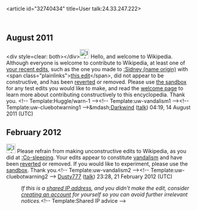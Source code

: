 <article id="32740434" title=User talk:24.33.247.222>
	<talkpage id="32740434" title="User talk:24.33.247.222">

== August 2011 ==

&lt;div style=clear: both&gt;&lt;/div&gt;[[File:Information.svg|25px|alt=|link=]] Hello, and welcome to Wikipedia. Although everyone is welcome to contribute to Wikipedia, at least one of [[Special:Contributions/24.33.247.222|your recent edits]], such as the one you made to [[:Sidney (name origin)]] with &lt;span class=&quot;plainlinks&quot;&gt;[http://en.wikipedia.org/wiki/Sidney_(name_origin)?diff=444747096 this edit]&lt;/span&gt;, did not appear to be constructive, and has been [[Help:Reverting|reverted]] or removed. Please use [[Wikipedia:Sandbox|the sandbox]] for any test edits you would like to make, and read the [[Wikipedia:Welcoming committee/Welcome to Wikipedia|welcome page]] to learn more about contributing constructively to this encyclopedia. Thank you. &lt;!-- Template:Huggle/warn-1 --&gt;&lt;!-- Template:uw-vandalism1 --&gt;&lt;!-- Template:uw-cluebotwarning1 --&gt;&amp;mdash;[[User:Darkwind|Darkwind]] ([[User talk:Darkwind|talk]]) 04:19, 14 August 2011 (UTC)

== February 2012 ==
[[File:Information.svg|25px|alt=|link=]] Please refrain from making unconstructive edits to Wikipedia, as you did at [[:Co-sleeping]]. Your edits appear to constitute [[Wikipedia:Vandalism|vandalism]] and have been [[Help:Reverting|reverted]] or removed. If you would like to experiment, please use the [[Wikipedia:Sandbox|sandbox]]. Thank you.&lt;!-- Template:uw-vandalism2 --&gt;&lt;!-- Template:uw-cluebotwarning2 --&gt; [[User:Dusty777|Dusty777]] ([[User talk:Dusty777|talk]]) 23:28, 21 February 2012 (UTC)
:''If this is a [[closed proxy|shared IP address]], and you didn't make the edit, consider [[Wikipedia:Why create an account?|creating an account]] for yourself so you can avoid further irrelevant notices.''&lt;!-- Template:Shared IP advice --&gt;
	</talkpage>
</article>